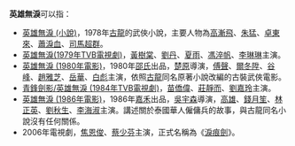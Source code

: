 '''英雄無淚'''可以指：
*[[英雄無淚_(小說)|英雄無淚 (小說)]]，1978年[[古龍|古龍]]的武俠小說，主要人物為[[高漸飛|高漸飛]]、[[朱猛|朱猛]]、[[卓東來|卓東來]]、[[蕭淚血|蕭淚血]]、[[司馬超群|司馬超群]]。
*[[英雄無淚_(電視劇)|英雄無淚(1979年TVB電視劇)]]，[[黃樹棠|黃樹棠]]、[[劉丹_(香港)|劉丹]]、[[夏雨|夏雨]]、[[馮淬帆|馮淬帆]]、[[李琳琳|李琳琳]]主演。
*[[英雄無淚_(1980年電影)|英雄無淚 (1980年電影)]]，1980年[[邵氏|邵氏]]出品，[[楚原|楚原]]導演，[[傅聲|傅聲]]、[[爾冬陞|爾冬陞]]、[[谷峰|谷峰]]、[[趙雅芝|趙雅芝]]、[[岳華|岳華]]、[[白彪|白彪]]主演，依照[[古龍|古龍]]同名原著小說改編的古裝武俠電影。
*[[青鋒劍影/英雄無淚_(1984年TVB電視劇)|青鋒劍影/英雄無淚 (1984年TVB電視劇)]]，[[苗僑偉|苗僑偉]]、[[莊靜而|莊靜而]]、[[劉嘉玲|劉嘉玲]]主演。
*[[英雄無淚_(1986年電影)|英雄無淚 (1986年電影)]]，1986年[[嘉禾|嘉禾]]出品，[[吳宇森|吳宇森]]導演，[[高雄|高雄]]、[[錢月笙|錢月笙]]、[[林正英|林正英]]、[[劉秋生|劉秋生]]、[[李海淑|李海淑]]主演。講述關於泰國華人僱傭兵的故事，與古龍同名小說沒有任何關係。
*2006年電視劇，[[焦恩俊|焦恩俊]]、[[蔡少芬|蔡少芬]]主演，正式名稱為《[[淚痕劍|淚痕劍]]》。
{{disambig|Cat=四字作品消歧义}}